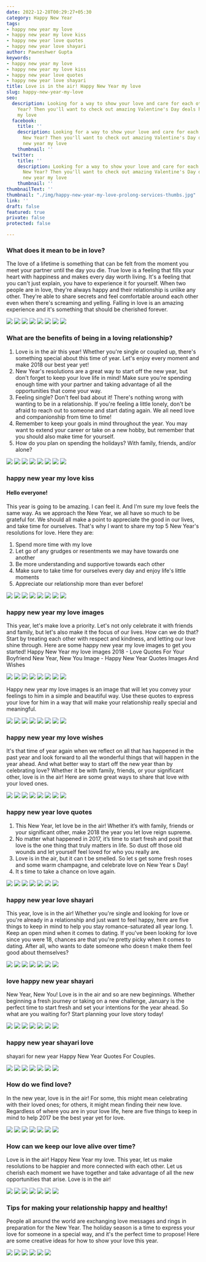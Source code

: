 ```yaml
---
date: 2022-12-28T00:29:27+05:30
category: Happy New Year
tags:
- happy new year my love
- happy new year my love kiss
- happy new year love quotes
- happy new year love shayari
author: Pawneshwer Gupta
keywords:
- happy new year my love
- happy new year my love kiss
- happy new year love quotes
- happy new year love shayari
title: Love is in the air! Happy New Year my love
slug: happy-new-year-my-love
seo:
  description: Looking for a way to show your love and care for each other this New
    Year? Then you'll want to check out amazing Valentine's Day deals happy new year
    my love
  facebook:
    title: ''
    description: Looking for a way to show your love and care for each other this
      New Year? Then you'll want to check out amazing Valentine's Day deals happy
      new year my love
    thumbnail: ''
  twitter:
    title: ''
    description: Looking for a way to show your love and care for each other this
      New Year? Then you'll want to check out amazing Valentine's Day deals happy
      new year my love
    thumbnail: ''
thumbnailText: ''
thumbnail: "./img/happy-new-year-my-love-prolong-services-thumbs.jpg"
link: ''
draft: false
featured: true
private: false
protected: false

---
```

### What does it mean to be in love?

The love of a lifetime is something that can be felt from the moment you meet your partner until the day you die. True love is a feeling that fills your heart with happiness and makes every day worth living. It's a feeling that you can't just explain, you have to experience it for yourself. When two people are in love, they're always happy and their relationship is unlike any other. They're able to share secrets and feel comfortable around each other even when there's screaming and yelling. Falling in love is an amazing experience and it's something that should be cherished forever.

![](./img/happy-new-year-my-love-1.jpg)
![](./img/happy-new-year-my-love-2.jpg)
![](./img/happy-new-year-my-love-3.jpg)
![](./img/happy-new-year-my-love-4.jpg)
![](./img/happy-new-year-my-love-5.jpg)
![](./img/happy-new-year-my-love-6.jpg)
![](./img/happy-new-year-my-love-7.jpg)
![](./img/happy-new-year-my-love-8.jpg)

### What are the benefits of being in a loving relationship?

1. Love is in the air this year! Whether you're single or coupled up, there's something special about this time of year. Let's enjoy every moment and make 2018 our best year yet!
2. New Year's resolutions are a great way to start off the new year, but don't forget to keep your love life in mind! Make sure you're spending enough time with your partner and taking advantage of all the opportunities that come your way.
3. Feeling single? Don't feel bad about it! There's nothing wrong with wanting to be in a relationship. If you're feeling a little lonely, don't be afraid to reach out to someone and start dating again. We all need love and companionship from time to time!
4. Remember to keep your goals in mind throughout the year. You may want to extend your career or take on a new hobby, but remember that you should also make time for yourself.
5. How do you plan on spending the holidays? With family, friends, and/or alone?

![](./img/happy-new-year-my-love-9.jpg)
![](./img/happy-new-year-my-love-10.jpg)
![](./img/happy-new-year-my-love-11.jpg)
![](./img/happy-new-year-my-love-12.jpg)
![](./img/happy-new-year-my-love-13.jpg)
![](./img/happy-new-year-my-love-14.jpg)
![](./img/happy-new-year-my-love-15.jpg)
![](./img/happy-new-year-my-love-16.jpg)

### happy new year my love kiss

#### Hello everyone!

This year is going to be amazing. I can feel it. And I'm sure my love feels the same way. As we approach the New Year, we all have so much to be grateful for. We should all make a point to appreciate the good in our lives, and take time for ourselves. That's why I want to share my top 5 New Year's resolutions for love. Here they are:

1. Spend more time with my love
2. Let go of any grudges or resentments we may have towards one another
3. Be more understanding and supportive towards each other
4. Make sure to take time for ourselves every day and enjoy life's little moments
5. Appreciate our relationship more than ever before!

![](./img/happy-new-year-my-love-17.jpg)
![](./img/happy-new-year-my-love-18.jpg)
![](./img/happy-new-year-my-love-19.jpg)
![](./img/happy-new-year-my-love-20.jpg)
![](./img/happy-new-year-my-love-21.jpg)
![](./img/happy-new-year-my-love-22.jpg)
![](./img/happy-new-year-my-love-23.jpg)
![](./img/happy-new-year-my-love-24.jpg)

### happy new year my love images

This year, let's make love a priority. Let's not only celebrate it with friends and family, but let's also make it the focus of our lives. How can we do that? Start by treating each other with respect and kindness, and letting our love shine through. Here are some happy new year my love images to get you started! Happy New Year my love images 2018 - Love Quotes For Your Boyfriend New Year, New You Image - Happy New Year Quotes Images And Wishes

![](./img/happy-new-year-my-love-25.jpg)
![](./img/happy-new-year-my-love-26.jpg)
![](./img/happy-new-year-my-love-27.jpg)
![](./img/happy-new-year-my-love-28.jpg)
![](./img/happy-new-year-my-love-29.jpg)
![](./img/happy-new-year-my-love-30.jpg)
![](./img/happy-new-year-my-love-31.jpg)
![](./img/happy-new-year-my-love-32.jpg)

Happy new year my love images is an image that will let you convey your feelings to him in a simple and beautiful way. Use these quotes to express your love for him in a way that will make your relationship really special and meaningful.

![](./img/happy-new-year-my-love-33.jpg)
![](./img/happy-new-year-my-love-34.jpg)
![](./img/happy-new-year-my-love-35.jpg)
![](./img/happy-new-year-my-love-36.jpg)
![](./img/happy-new-year-my-love-37.jpg)
![](./img/happy-new-year-my-love-38.jpg)
![](./img/happy-new-year-my-love-39.jpg)
![](./img/happy-new-year-my-love-40.jpg)

### happy new year my love wishes

It's that time of year again when we reflect on all that has happened in the past year and look forward to all the wonderful things that will happen in the year ahead. And what better way to start off the new year than by celebrating love? Whether it be with family, friends, or your significant other, love is in the air! Here are some great ways to share that love with your loved ones.

![](./img/happy-new-year-my-love-41.jpg)
![](./img/happy-new-year-my-love-42.jpg)
![](./img/happy-new-year-my-love-43.jpg)
![](./img/happy-new-year-my-love-44.jpg)
![](./img/happy-new-year-my-love-45.jpg)
![](./img/happy-new-year-my-love-46.jpg)
![](./img/happy-new-year-my-love-47.jpg)
![](./img/happy-new-year-my-love-48.jpg)

### happy new year love quotes

1. This New Year, let love be in the air! Whether it’s with family, friends or your significant other, make 2018 the year you let love reign supreme.
2. No matter what happened in 2017, it’s time to start fresh and posit that love is the one thing that truly matters in life. So dust off those old wounds and let yourself feel loved for who you really are.
3. Love is in the air, but it can t be smelled. So let s get some fresh roses and some warm champagne, and celebrate love on New Year s Day!
4. It s time to take a chance on love again.

![](./img/happy-new-year-my-love-49.jpg)
![](./img/happy-new-year-my-love-50.jpg)
![](./img/happy-new-year-my-love-51.jpg)
![](./img/happy-new-year-my-love-52.jpg)
![](./img/happy-new-year-my-love-53.jpg)
![](./img/happy-new-year-my-love-54.jpg)
![](./img/happy-new-year-my-love-55.jpg)

### happy new year love shayari

This year, love is in the air! Whether you're single and looking for love or you're already in a relationship and just want to feel happy, here are five things to keep in mind to help you stay romance-saturated all year long. 1. Keep an open mind when it comes to dating. If you've been looking for love since you were 18, chances are that you're pretty picky when it comes to dating. After all, who wants to date someone who doesn t make them feel good about themselves?

![](./img/happy-new-year-my-love-56.jpg)
![](./img/happy-new-year-my-love-57.jpg)
![](./img/happy-new-year-my-love-58.jpg)
![](./img/happy-new-year-my-love-59.jpg)
![](./img/happy-new-year-my-love-60.jpg)
![](./img/happy-new-year-my-love-61.jpg)
![](./img/happy-new-year-my-love-62.jpg)

### love happy new year shayari

New Year, New You! Love is in the air and so are new beginnings. Whether beginning a fresh journey or taking on a new challenge, January is the perfect time to start fresh and set your intentions for the year ahead. So what are you waiting for? Start planning your love story today!

![](./img/happy-new-year-my-love-62.jpg)
![](./img/happy-new-year-my-love-63.jpg)
![](./img/happy-new-year-my-love-64.jpg)
![](./img/happy-new-year-my-love-65.jpg)
![](./img/happy-new-year-my-love-66.jpg)
![](./img/happy-new-year-my-love-67.jpg)
![](./img/happy-new-year-my-love-67.jpg)

### happy new year shayari love

shayari for new year Happy New Year Quotes For Couples. 

![](./img/happy-new-year-my-love-68.jpg)
![](./img/happy-new-year-my-love-69.jpg)
![](./img/happy-new-year-my-love-70.jpg)
![](./img/happy-new-year-my-love-71.jpg)
![](./img/happy-new-year-my-love-72.jpg)
![](./img/happy-new-year-my-love-73.jpg)
![](./img/happy-new-year-my-love-74.jpg)

### How do we find love?

In the new year, love is in the air! For some, this might mean celebrating with their loved ones; for others, it might mean finding their new love. Regardless of where you are in your love life, here are five things to keep in mind to help 2017 be the best year yet for love.

![](./img/happy-new-year-my-love-75.jpg)
![](./img/happy-new-year-my-love-76.jpg)
![](./img/happy-new-year-my-love-77.jpg)
![](./img/happy-new-year-my-love-78.jpg)
![](./img/happy-new-year-my-love-79.jpg)
![](./img/happy-new-year-my-love-80.jpg)
![](./img/happy-new-year-my-love-81.jpg)

### How can we keep our love alive over time?

Love is in the air! Happy New Year my love. This year, let us make resolutions to be happier and more connected with each other. Let us cherish each moment we have together and take advantage of all the new opportunities that arise. Love is in the air!

![](./img/happy-new-year-my-love-82.jpg)
![](./img/happy-new-year-my-love-83.jpg)
![](./img/happy-new-year-my-love-84.jpg)
![](./img/happy-new-year-my-love-85.jpg)
![](./img/happy-new-year-my-love-86.jpg)
![](./img/happy-new-year-my-love-87.jpg)
![](./img/happy-new-year-my-love-87.jpg)

### Tips for making your relationship happy and healthy!

People all around the world are exchanging love messages and rings in preparation for the New Year. The holiday season is a time to express your love for someone in a special way, and it's the perfect time to propose! Here are some creative ideas for how to show your love this year.

![](./img/happy-new-year-my-love-88.jpg)
![](./img/happy-new-year-my-love-89.jpg)
![](./img/happy-new-year-my-love-90.jpg)
![](./img/happy-new-year-my-love-91.jpg)
![](./img/happy-new-year-my-love-92.jpg)
![](./img/happy-new-year-my-love-93.jpg)
